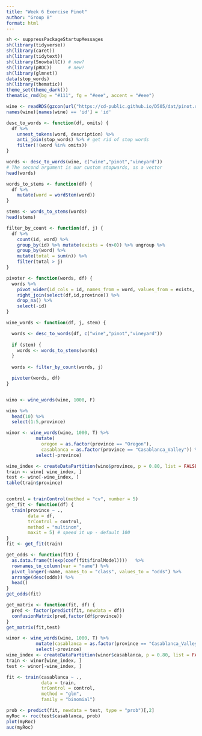 ```yaml
---
title: "Week 6 Exercise Pinot"
author: "Group 8"
format: html
---
```


```r
sh <- suppressPackageStartupMessages
sh(library(tidyverse))
sh(library(caret))
sh(library(tidytext))
sh(library(SnowballC)) # new?
sh(library(pROC))      # new?
sh(library(glmnet))
data(stop_words)
sh(library(thematic))
theme_set(theme_dark())
thematic_rmd(bg = "#111", fg = "#eee", accent = "#eee")

wine <- readRDS(gzcon(url("https://cd-public.github.io/D505/dat/pinot.rds")))
names(wine)[names(wine) == 'id'] = 'id'
```


```r
desc_to_words <- function(df, omits) { 
  df %>%
    unnest_tokens(word, description) %>%
    anti_join(stop_words) %>% # get rid of stop words
    filter(!(word %in% omits))
}

words <- desc_to_words(wine, c("wine","pinot","vineyard"))
# The second argument is our custom stopwards, as a vector
head(words)

words_to_stems <- function(df) { 
  df %>%
    mutate(word = wordStem(word))
}

stems <- words_to_stems(words)
head(stems)

filter_by_count <- function(df, j) { 
  df %>%
    count(id, word) %>% 
    group_by(id) %>% mutate(exists = (n>0)) %>% ungroup %>% 
    group_by(word) %>% 
    mutate(total = sum(n)) %>% 
    filter(total > j)
}

pivoter <- function(words, df) {
  words %>%
    pivot_wider(id_cols = id, names_from = word, values_from = exists, values_fill = list(exists=0)) %>% 
    right_join(select(df,id,province)) %>% 
    drop_na() %>% 
    select(-id)
}

wine_words <- function(df, j, stem) { 

  words <- desc_to_words(df, c("wine","pinot","vineyard"))
  
  if (stem) {
    words <- words_to_stems(words)
  }
  
  words <- filter_by_count(words, j)

  pivoter(words, df)
}


wino <- wine_words(wine, 1000, F)

wino %>% 
  head(10) %>% 
  select(1:5,province)

```


```r
winor <- wine_words(wine, 1000, T) %>% 
           mutate(
             oregon = as.factor(province == "Oregon"),
             casablanca = as.factor(province == "Casablanca_Valley")) %>%
           select(-province)

wine_index <- createDataPartition(wino$province, p = 0.80, list = FALSE)
train <- wino[ wine_index, ]
test <- wino[-wine_index, ]
table(train$province)


control = trainControl(method = "cv", number = 5)
get_fit <- function(df) {
  train(province ~ .,
        data = df, 
        trControl = control,
        method = "multinom",
        maxit = 5) # speed it up - default 100
}
fit <- get_fit(train)

get_odds <- function(fit) {
  as.data.frame(t(exp(coef(fit$finalModel))))   %>%
  rownames_to_column(var = "name") %>%
  pivot_longer(-name, names_to = "class", values_to = "odds") %>%
  arrange(desc(odds)) %>%
  head()
}
get_odds(fit)

get_matrix <- function(fit, df) {
  pred <- factor(predict(fit, newdata = df))
  confusionMatrix(pred,factor(df$province))
}
get_matrix(fit,test)
```



```r
winor <- wine_words(wine, 1000, T) %>% 
           mutate(casablanca = as.factor(province == "Casablanca_Valley")) %>%
           select(-province)
wine_index <- createDataPartition(winor$casablanca, p = 0.80, list = FALSE)
train <- winor[wine_index, ]
test <- winor[-wine_index, ]

fit <- train(casablanca ~ .,
             data = train, 
             trControl = control,
             method = "glm",
             family = "binomial")

prob <- predict(fit, newdata = test, type = "prob")[,2]
myRoc <- roc(test$casablanca, prob)
plot(myRoc)
auc(myRoc)
```

